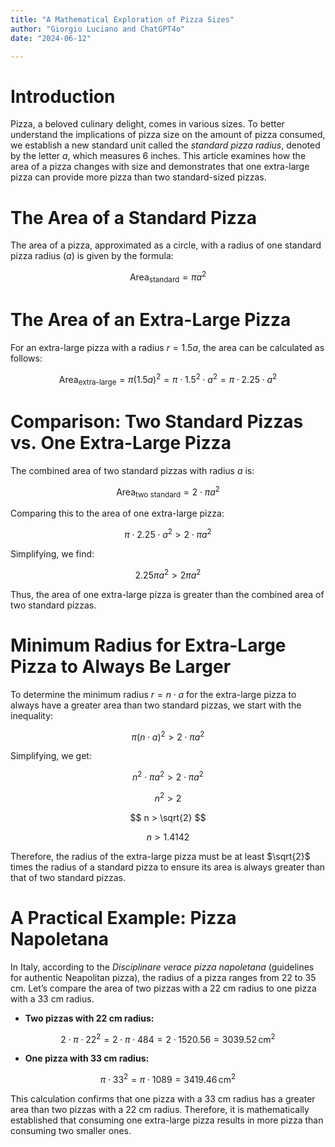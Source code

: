 ```yaml
---
title: "A Mathematical Exploration of Pizza Sizes"
author: "Giorgio Luciano and ChatGPT4o"
date: "2024-06-12"

---
```



# Introduction

Pizza, a beloved culinary delight, comes in various sizes. To better understand the implications of pizza size on the amount of pizza consumed, we establish a new standard unit called the *standard pizza radius*, denoted by the letter $a$, which measures 6 inches. This article examines how the area of a pizza changes with size and demonstrates that one extra-large pizza can provide more pizza than two standard-sized pizzas.

# The Area of a Standard Pizza

The area of a pizza, approximated as a circle, with a radius of one standard pizza radius ($a$) is given by the formula:

$$
\text{Area}_{\text{standard}} = \pi a^2
$$

# The Area of an Extra-Large Pizza

For an extra-large pizza with a radius $r = 1.5a$, the area can be calculated as follows:

$$
\text{Area}_{\text{extra-large}} = \pi (1.5a)^2 = \pi \cdot 1.5^2 \cdot a^2 = \pi \cdot 2.25 \cdot a^2
$$

# Comparison: Two Standard Pizzas vs. One Extra-Large Pizza

The combined area of two standard pizzas with radius $a$ is:

$$
\text{Area}_{\text{two standard}} = 2 \cdot \pi a^2
$$

Comparing this to the area of one extra-large pizza:

$$
\pi \cdot 2.25 \cdot a^2 > 2 \cdot \pi a^2
$$

Simplifying, we find:

$$
2.25 \pi a^2 > 2 \pi a^2
$$

Thus, the area of one extra-large pizza is greater than the combined area of two standard pizzas.

# Minimum Radius for Extra-Large Pizza to Always Be Larger

To determine the minimum radius $r = n \cdot a$ for the extra-large pizza to always have a greater area than two standard pizzas, we start with the inequality:

$$
\pi (n \cdot a)^2 > 2 \cdot \pi a^2
$$

Simplifying, we get:

$$
n^2 \cdot \pi a^2 > 2 \cdot \pi a^2
$$

$$
n^2 > 2
$$

$$
n > \sqrt{2}
$$

$$
n > 1.4142
$$

Therefore, the radius of the extra-large pizza must be at least $\sqrt{2}$ times the radius of a standard pizza to ensure its area is always greater than that of two standard pizzas.

# A Practical Example: Pizza Napoletana

In Italy, according to the *Disciplinare verace pizza napoletana* (guidelines for authentic Neapolitan pizza), the radius of a pizza ranges from 22 to 35 cm. Let's compare the area of two pizzas with a 22 cm radius to one pizza with a 33 cm radius.

-   **Two pizzas with 22 cm radius:**

$$
2 \cdot \pi \cdot 22^2 = 2 \cdot \pi \cdot 484 = 2 \cdot 1520.56 = 3039.52 \, \text{cm}^2
$$

-   **One pizza with 33 cm radius:**

$$
\pi \cdot 33^2 = \pi \cdot 1089 = 3419.46 \, \text{cm}^2
$$

This calculation confirms that one pizza with a 33 cm radius has a greater area than two pizzas with a 22 cm radius. Therefore, it is mathematically established that consuming one extra-large pizza results in more pizza than consuming two smaller ones.
